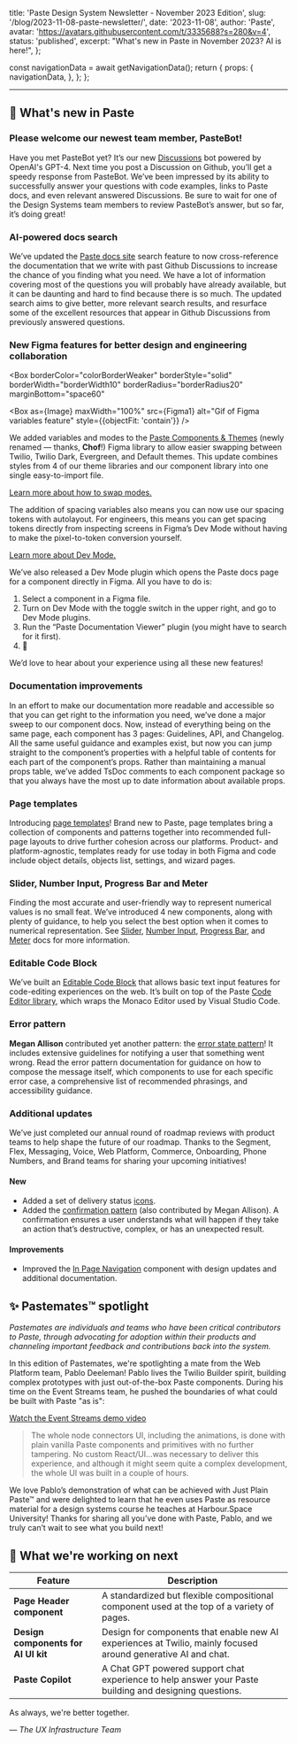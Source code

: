   title: 'Paste Design System Newsletter - November 2023 Edition',
  slug: '/blog/2023-11-08-paste-newsletter/',
  date: '2023-11-08',
  author: 'Paste',
  avatar: 'https://avatars.githubusercontent.com/t/3335688?s=280&v=4',
  status: 'published',
  excerpt: "What's new in Paste in November 2023? AI is here!",
};






  const navigationData = await getNavigationData();
  return {
    props: {
      navigationData,
    },
  };
};

<ArticleHeader
  title={meta.title}
  description={meta.description}
  date={meta.date}
  machineDate={meta.date}
  author={meta.author}
  avatar={meta.avatar}
/>

---

<contentwrapper>

<PageAside data={mdxHeadings} hideFeedback />

<ArticleContent>

## 📣 What's new in Paste

### Please welcome our newest team member, PasteBot!

<Box width="100%" display="flex" justifyContent="center">
  <Box maxWidth="500px">
    <ResponsiveImage src={Pastebot} alt="Screenshot of a Github Discussion answered by Pastebot" />
  </Box>
</Box>

Have you met PasteBot yet? It’s our new [Discussions](https://github.com/twilio-labs/paste/discussions) bot powered by OpenAI's GPT-4. Next time you post a Discussion on Github, you’ll get a speedy response from PasteBot. We’ve been impressed by its ability to successfully answer your questions with code examples, links to Paste docs, and even relevant answered Discussions. Be sure to wait for one of the Design Systems team members to review PasteBot’s answer, but so far, it’s doing great!

### AI-powered docs search

<ResponsiveImage src={DocsSearch} alt="Screenshot of the new search feature on the Paste docs site" />

We’ve updated the [Paste docs site](https://paste.twilio.design/) search feature to now cross-reference the documentation that we write with past Github Discussions to increase the chance of you finding what you need. We have a lot of information covering most of the questions you will probably have already available, but it can be daunting and hard to find because there is so much. The updated search aims to give better, more relevant search results, and resurface some of the excellent resources that appear in Github Discussions from previously answered questions.

### New Figma features for better design and engineering collaboration


<Box
  borderColor="colorBorderWeaker"
  borderStyle="solid"
  borderWidth="borderWidth10"
  borderRadius="borderRadius20"
  marginBottom="space60"
>
  <Box as={Image} maxWidth="100%" src={Figma1} alt="Gif of Figma variables feature" style={{objectFit: 'contain'}} />
</Box>

We added variables and modes to the [Paste Components & Themes](https://www.figma.com/file/l2qtpQVMmXzQPVB3rEAA8i/Paste-Components-%26-Themes?type=design&node-id=3015-46646&mode=design&t=LavBWI8WtuCpWbz0-0) (newly renamed — thanks, **Chof**!) Figma library to allow easier swapping between Twilio, Twilio Dark, Evergreen, and Default themes. This update combines styles from 4 of our theme libraries and our component library into one single easy-to-import file.

[Learn more about how to swap modes.](https://help.figma.com/hc/en-us/articles/15343816063383-Modes-for-variables#h_01H3ADKDF7JBTRV1Z5P1X1DZVE)

<ResponsiveImage src={Figma2} alt="Screenshot of spacing tokens being used in Figma" />

The addition of spacing variables also means you can now use our spacing tokens with autolayout. For engineers, this means you can get spacing tokens directly from inspecting screens in Figma’s Dev Mode without having to make the pixel-to-token conversion yourself.

[Learn more about Dev Mode.](https://help.figma.com/hc/en-us/articles/15023124644247-Guide-to-Dev-Mode)

<ResponsiveImage src={Figma3} alt="Screenshot of dev mode in Figma" />

We’ve also released a Dev Mode plugin which opens the Paste docs page for a component directly in Figma. All you have to do is:

1. Select a component in a Figma file.
2. Turn on Dev Mode with the toggle switch in the upper right, and go to Dev Mode plugins.
3. Run the “Paste Documentation Viewer” plugin (you might have to search for it first).
4. 🚀

We’d love to hear about your experience using all these new features!

### Documentation improvements

<Box width="100%" display="flex" justifyContent="center">
  <Box maxWidth="400px">
    <ResponsiveImage src={DocsImprovements} alt="Screenshot of updated Paste documentation format" />
  </Box>
</Box>

In an effort to make our documentation more readable and accessible so that you can get right to the information you need, we’ve done a major sweep to our component docs. Now, instead of everything being on the same page, each component has 3 pages: Guidelines, API, and Changelog. All the same useful guidance and examples exist, but now you can jump straight to the component’s properties with a helpful table of contents for each part of the component’s props. Rather than maintaining a manual props table, we’ve added TsDoc comments to each component package so that you always have the most up to date information about available props.

### Page templates

<Box width="100%" display="flex" justifyContent="center">
  <Box maxWidth="600px">
    <ResponsiveImage src={PageTemplates} alt="Preview of the object details page template" />
  </Box>
</Box>

Introducing [page templates](/page-templates)! Brand new to Paste, page templates bring a collection of components and patterns together into recommended full-page layouts to drive further cohesion across our platforms. Product- and platform-agnostic, templates ready for use today in both Figma and code include object details, objects list, settings, and wizard pages.

### Slider, Number Input, Progress Bar and Meter

<Box width="100%" display="flex" justifyContent="center">
  <Box maxWidth="500px">
    <ResponsiveImage src={NumberComponents} alt="Preview of the Slider, Number Input, Progress Bar, and Meter components in Figma" />
  </Box>
</Box>

Finding the most accurate and user-friendly way to represent numerical values is no small feat. We’ve introduced 4 new components, along with plenty of guidance, to help you select the best option when it comes to numerical representation. See [Slider](/components/slider), [Number Input](/components/input#input-with-number-functionality), [Progress Bar](/components/progress-bar), and [Meter](/components/meter) docs for more information.

### Editable Code Block

<ResponsiveImage src={EditableCodeBlock} alt="Paste Editable Code Block component example" />

We’ve built an [Editable Code Block](/components/editable-code-block) that allows basic text input features for code-editing experiences on the web. It’s built on top of the Paste [Code Editor library](/core/libraries/code-editor), which wraps the Monaco Editor used by Visual Studio Code.

### Error pattern

<Box width="100%" display="flex" justifyContent="center">
  <Box maxWidth="600px">
    <ResponsiveImage src={ErrorPattern} alt="Do/Dont example from the error state pattern documentation" />
  </Box>
</Box>

**Megan Allison** contributed yet another pattern: the [error state pattern](/patterns/error-state)! It includes extensive guidelines for notifying a user that something went wrong. Read the error pattern documentation for guidance on how to compose the message itself, which components to use for each specific error case, a comprehensive list of recommended phrasings, and accessibility guidance.

### Additional updates

We’ve just completed our annual round of roadmap reviews with product teams to help shape the future of our roadmap. Thanks to the Segment, Flex, Messaging, Voice, Web Platform, Commerce, Onboarding, Phone Numbers, and Brand teams for sharing your upcoming initiatives!

#### New

- Added a set of delivery status [icons](/components/icon).
- Added the [confirmation pattern](/patterns/confirmation) (also contributed by Megan Allison). A confirmation ensures a user understands what will happen if they take an action that’s destructive, complex, or has an unexpected result.

#### Improvements

- Improved the [In Page Navigation](/components/in-page-navigation) component with design updates and additional documentation.

## ✨ Pastemates™ spotlight
*Pastemates are individuals and teams who have been critical contributors to Paste, through advocating for adoption within their products and channeling important feedback and contributions back into the system.*

<Box width="100%" display="flex" justifyContent="center">
  <Box maxWidth="600px">
    <ResponsiveImage src={Pastemate1} alt="Pablo Deeleman" />
  </Box>
</Box>

In this edition of Pastemates, we're spotlighting a mate from the Web Platform team, Pablo Deeleman! Pablo lives the Twilio Builder spirit, building complex prototypes with just out-of-the-box Paste components. During his time on the Event Streams team, he pushed the boundaries of what could be built with Paste "as is":

[Watch the Event Streams demo video](https://www.loom.com/share/6b20722099174c7cbe8932965f74d1b9?sid=14225154-8f17-471d-8d35-a51fbda5f943)

<Blockquote>The whole node connectors UI, including the animations, is done with plain vanilla Paste components and primitives with no further tampering. No custom React/UI…was necessary to deliver this experience, and although it might seem quite a complex development, the whole UI was built in a couple of hours.</Blockquote>

<Box width="100%" display="flex" justifyContent="center">
  <Box maxWidth="600px">
    <ResponsiveImage src={Pastemate2} alt="Event streams demo screenshot" />
  </Box>
</Box>

We love Pablo’s demonstration of what can be achieved with Just Plain Paste™ and were delighted to learn that he even uses Paste as resource material for a design systems course he teaches at Harbour.Space University! Thanks for sharing all you’ve done with Paste, Pablo, and we truly can’t wait to see what you build next!

<Box marginBottom="space120" />

## 👀 What we're working on next

| Feature                                 | Description                                                                                                                                                                                    |
| --------------------------------------- | ---------------------------------------------------------------------------------------------------------------------------------------------------------------------------------------------- |
| **Page Header component**               | A standardized but flexible compositional component used at the top of a variety of pages.                                                                                                     |
| **Design components for AI UI kit**     | Design for components that enable new AI experiences at Twilio, mainly focused around generative AI and chat.                                                                                  |
| **Paste Copilot**                       | A Chat GPT powered support chat experience to help answer your Paste building and designing questions.                                                                                         |

<Box marginBottom="space120" />

As always, we're better together.

<em>— The UX Infrastructure Team</em>

</ArticleContent>

</contentwrapper>

